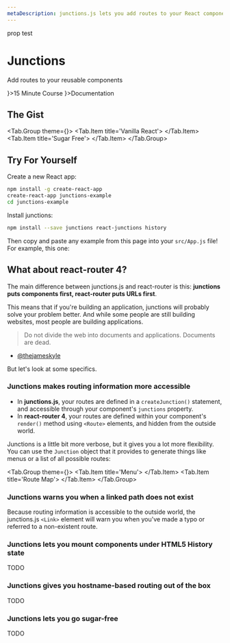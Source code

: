 ```yaml
---
metaDescription: junctions.js lets you add routes to your React components.
---
```

prop test

# Junctions

Add routes to your reusable components

<Link theme={<ButtonView />}>15 Minute Course</Link>
<Link theme={<ButtonView />}>Documentation</Link>

## The Gist

<Tab.Group theme={<TabbedExamplesView />}>
  <Tab.Item title='Vanilla React'>
      <ComponentExample example={GistVanillaExample} />
  </Tab.Item>
  <Tab.Item title='Sugar Free'>
      <ComponentExample example={GistSugarFreeExample} />
  </Tab.Item>
</Tab.Group>

## Try For Yourself

Create a new React app:

```bash
npm install -g create-react-app
create-react-app junctions-example
cd junctions-example
```

Install junctions:

```bash
npm install --save junctions react-junctions history
```

Then copy and paste any example from this page into your `src/App.js` file! For example, this one:

<ComponentExample example={BasicExample} />

## What about react-router 4?

The main difference between junctions.js and react-router is this: **junctions puts components first, react-router puts URLs first**.

This means that if you're building an application, junctions will probably solve your problem better. And while some people are still building websites, most people are building applications.

> Do not divide the web into documents and applications. Documents are dead.

- [@thejameskyle](https://twitter.com/thejameskyle/status/824790686822129665)

But let's look at some specifics.

### Junctions makes routing information more accessible

- In **junctions.js**, your routes are defined in a `createJunction()` statement, and accessible through your component's `junctions` property.
- In **react-router 4**, your routes are defined within your component's `render()` method using `<Route>` elements, and hidden from the outside world.

Junctions is a little bit more verbose, but it gives you a lot more flexibility. You can use the `Junction` object that it provides to generate things like menus or a list of all possible routes:

<Tab.Group theme={<TabbedExamplesView />}>
  <Tab.Item title='Menu'>
      <ComponentExample example={MenuExample} />
  </Tab.Item>
  <Tab.Item title='Route Map'>
      <ComponentExample example={RouteMapExample} />
  </Tab.Item>
</Tab.Group>

### Junctions warns you when a linked path does not exist

Because routing information is accessible to the outside world, the junctions.js `<Link>` element will warn you when you've made a typo or referred to a non-existent route.

### Junctions lets you mount components under HTML5 History state

TODO

### Junctions gives you hostname-based routing out of the box

TODO

### Junctions lets you go sugar-free

TODO
